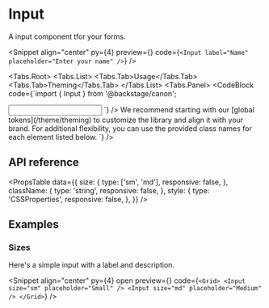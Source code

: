 
# Input

A input component tfor your forms.

<Snippet
  align="center"
  py={4}
  preview={<InputPreview />}
  code={`<Input label="Name" placeholder="Enter your name" />`}
/>

<Tabs.Root>
  <Tabs.List>
    <Tabs.Tab>Usage</Tabs.Tab>
    <Tabs.Tab>Theming</Tabs.Tab>
  </Tabs.List>
  <Tabs.Panel>
    <CodeBlock
      code={`import { Input } from '@backstage/canon';

<Input />
`}
    />
  </Tabs.Panel>
  <Tabs.Panel>
    We recommend starting with our [global tokens](/theme/theming) to customize the library and align it with
    your brand. For additional flexibility, you can use the provided class names for each element listed below.
    <CodeBlock
      code={`<Input className="canon-Input" />`}
    />
  </Tabs.Panel>
</Tabs.Root>

## API reference

<BaseUI href="https://base-ui.com/react/components/input" />

<PropsTable
  data={{
    size: {
      type: ['sm', 'md'],
      responsive: false,
    },
    className: {
      type: 'string',
      responsive: false,
    },
    style: {
      type: 'CSSProperties',
      responsive: false,
    },
  }}
/>

## Examples

### Sizes

Here's a simple input with a label and description.

<Snippet
  align="center"
  py={4}
  open
  preview={<InputSizes />}
  code={`<Grid>
    <Input size="sm" placeholder="Small" />
    <Input size="md" placeholder="Medium" />
  </Grid>`}
/>
